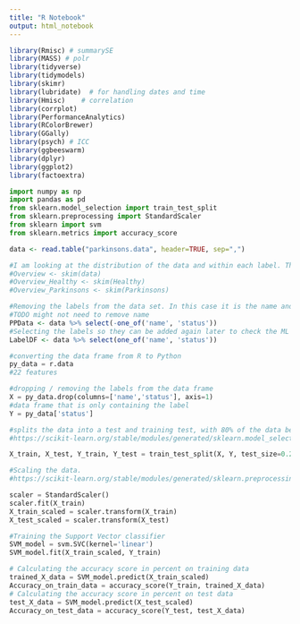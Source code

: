 ```yaml
---
title: "R Notebook"
output: html_notebook
---
```


```r
library(Rmisc) # summarySE
library(MASS) # polr
library(tidyverse)
library(tidymodels)
library(skimr)
library(lubridate)  # for handling dates and time
library(Hmisc)    # correlation
library(corrplot)
library(PerformanceAnalytics)
library(RColorBrewer)
library(GGally)
library(psych) # ICC
library(ggbeeswarm)
library(dplyr)
library(ggplot2)
library(factoextra)
```

```python
import numpy as np
import pandas as pd
from sklearn.model_selection import train_test_split
from sklearn.preprocessing import StandardScaler
from sklearn import svm
from sklearn.metrics import accuracy_score

```

```r
data <- read.table("parkinsons.data", header=TRUE, sep=",")
```


```r
#I am looking at the distribution of the data and within each label. This also check the data for empty cells 
#Overview <- skim(data)
#Overview_Healthy <- skim(Healthy)
#Overview_Parkinsons <- skim(Parkinsons)

```


```r
#Removing the labels from the data set. In this case it is the name and status
#TODO might not need to remove name
PPData <- data %>% select(-one_of('name', 'status'))
#Selecting the labels so they can be added again later to check the ML
LabelDF <- data %>% select(one_of('name', 'status')) 

```


```python
#converting the data frame from R to Python
py_data = r.data
#22 features

#dropping / removing the labels from the data frame 
X = py_data.drop(columns=['name','status'], axis=1)
#data frame that is only containing the label
Y = py_data['status']

#splits the data into a test and training test, with 80% of the data being used for training. Shuffles the data twice before spiting 
#https://scikit-learn.org/stable/modules/generated/sklearn.model_selection.train_test_split.html?highlight=train_test_split#sklearn.model_selection.train_test_split

X_train, X_test, Y_train, Y_test = train_test_split(X, Y, test_size=0.2, random_state=2)
```

```python
#Scaling the data. 
#https://scikit-learn.org/stable/modules/generated/sklearn.preprocessing.StandardScaler.html?highlight=standardscaler#sklearn.preprocessing.StandardScaler 

scaler = StandardScaler()
scaler.fit(X_train)
X_train_scaled = scaler.transform(X_train)
X_test_scaled = scaler.transform(X_test)
```

```python
#Training the Support Vector classifier 
SVM_model = svm.SVC(kernel='linear')
SVM_model.fit(X_train_scaled, Y_train)

```

```python
# Calculating the accuracy score in percent on training data
trained_X_data = SVM_model.predict(X_train_scaled)
Accuracy_on_train_data = accuracy_score(Y_train, trained_X_data) 
# Calculating the accuracy score in percent on test data
test_X_data = SVM_model.predict(X_test_scaled)
Accuracy_on_test_data = accuracy_score(Y_test, test_X_data)
```
